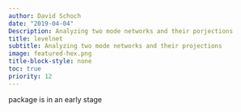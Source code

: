 ```yaml
---
author: David Schoch
date: "2019-04-04"
Description: Analyzing two mode networks and their porjections
title: levelnet
subtitle: Analyzing two mode networks and their projections
image: featured-hex.png
title-block-style: none
toc: true
priority: 12
---
```


package is in an early stage